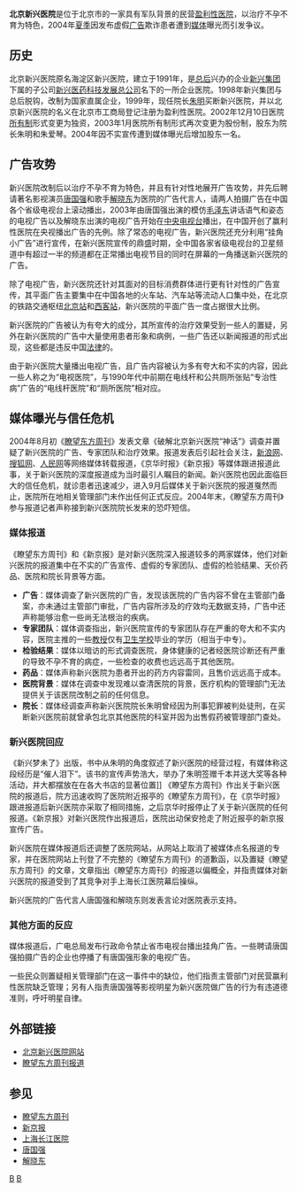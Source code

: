 {{Coord|39.898967|116.279119|type:landmark_region:CN-11_source:GoogleMaps|display=title}}
'''北京新兴医院'''是位于北京市的一家具有军队背景的民营[[盈利性医院|盈利性医院]]，以治疗不孕不育为特色，2004年[[夏季|夏季]]因发布虚假[[广告|广告]]欺诈患者遭到[[媒体|媒体]]曝光而引发争议。

==历史==
北京新兴医院原名海淀区新兴医院，建立于1991年，是[[中国人民解放军总后勤部|总后]]兴办的企业[[新兴集团|新兴集团]]下属的子公司[[新兴医药科技发展总公司|新兴医药科技发展总公司]]名下的一所企业医院。1998年新兴集团与总后脱钩，改制为国家直属企业，1999年，现任院长[[朱明|朱明]]买断新兴医院，并以北京新兴医院的名义在北京市工商局登记注册为盈利性医院。2002年12月10日医院[[所有制|所有制]]形式变更为独资，2003年1月医院所有制形式再次变更为股份制，股东为院长朱明和朱爱琴。2004年因不实宣传遭到媒体曝光后增加股东一名。

==广告攻势==
新兴医院改制后以治疗不孕不育为特色，并且有针对性地展开广告攻势，并先后聘请著名影视演员[[唐国强|唐国强]]和歌手[[解晓东|解晓东]]为医院的广告代言人，请两人拍摄广告在中国各个省级电视台上滚动播出，2003年由唐国强出演的模仿[[毛泽东|毛泽东]]讲话语气和姿态的电视广告以及解晓东出演的电视广告开始在[[中国中央电视台|中央电视台]]播出，在中国开创了赢利性医院在央视播出广告的先例。除了常态的电视广告，新兴医院还充分利用“挂角小广告”进行宣传，在新兴医院宣传的鼎盛时期，全中国各家省级电视台的卫星频道中有超过一半的频道都在正常播出电视节目的同时在屏幕的一角播送新兴医院的广告。

除了电视广告，新兴医院还针对其面对的目标消费群体进行更有针对性的广告宣传，其平面广告主要集中在中国各地的火车站、汽车站等流动人口集中处，在北京的铁路交通枢纽[[北京站|北京站]]和[[北京西站|西客站]]，新兴医院的平面广告一度占据很大比例。

新兴医院的广告被认为有夸大的成分，其所宣传的治疗效果受到一些人的置疑，另外在新兴医院的广告中大量使用患者形象和病例，一些广告还以新闻报道的形式出现，这些都是违反中国[[法律|法律]]的。

由于新兴医院大量播出电视广告，且广告内容被认为多有夸大和不实的内容，因此一些人称之为“电视医院”，与1990年代中前期在电线杆和公共厕所张贴“专治性病”广告的“电线杆医院”和“厕所医院”相对应。

==媒体曝光与信任危机==
2004年8月初《[[瞭望东方周刊|瞭望东方周刊]]》发表文章《破解北京新兴医院“神话”》调查并置疑了新兴医院的广告、专家团队和治疗效果。报道发表后引起社会关注，[[新浪网|新浪网]]、[[搜狐|搜狐网]]、[[人民网|人民网]]等网络媒体转载报道，《京华时报》《新京报》等媒体跟进报道此事，关于新兴医院的深度报道成为当时最引人瞩目的新闻。新兴医院也因此面临巨大的信任危机，就诊患者迅速减少，进入9月后媒体关于新兴医院的报道戛然而止，医院所在地相关管理部门未作出任何正式反应。2004年末，《瞭望东方周刊》参与报道记者声称接到新兴医院院长发来的恐吓短信。

===媒体报道===
《瞭望东方周刊》和《新京报》是对新兴医院深入报道较多的两家媒体，他们对新兴医院的报道集中在不实的广告宣传、虚假的专家团队、虚假的检验结果、天价药品、医院和院长背景等方面。
*'''广告'''：媒体调查了新兴医院的广告，发现该医院的广告内容不曾在主管部门备案，亦未通过主管部门审批，广告内容所涉及的疗效均无数据支持，广告中还声称能够治愈一些尚无法根治的疾病。
*'''专家团队'''：媒体调查指出，新兴医院宣传的专家团队存在严重的夸大和不实内容，医院主推的一些[[教授|教授]]仅有[[卫生学校|卫生学校]]毕业的学历（相当于中专）。
*'''检验结果'''：媒体以暗访的形式调查医院，身体健康的记者经医院诊断还有严重的导致不孕不育的病症，一些检查的收费也远远高于其他医院。
*'''药品'''：媒体声称新兴医院为患者开出的药方内容雷同，且售价远远高于成本。
*'''医院背景'''：媒体在调查中发现难以查清医院的背景，医疗机构的管理部门无法提供关于该医院改制之前的任何信息。
*'''院长'''：媒体经调查声称新兴医院院长朱明曾经因为刑事犯罪被判处徒刑，在买断新兴医院前就曾承包北京其他医院的科室并因为出售假药被管理部门查处。

===新兴医院回应===

《新兴梦未了》出版，书中从朱明的角度叙述了新兴医院的经营过程，有媒体称这段经历是“催人泪下”。该书的宣传声势浩大，举办了朱明签赠千本并送大奖等各种活动，并大都摆放在在各大书店的显著位置]]
《瞭望东方周刊》作出关于新兴医院的报道后，院方迅速收购了医院附近报亭的《瞭望东方周刊》，在《京华时报》跟进报道后新兴医院亦采取了相同措施，之后京华时报停止了关于新兴医院的任何报道。《新京报》对新兴医院作出报道后，医院出动保安抢走了附近报亭的新京报宣传广告。

新兴医院在媒体报道后还调整了医院网站，从网站上取消了被媒体点名报道的专家，并在医院网站上刊登了不完整的《瞭望东方周刊》的道歉函，以及置疑《瞭望东方周刊》的文章，文章指出《瞭望东方周刊》的报道以偏概全，并指责媒体对新兴医院的报道受到了其竞争对手上海长江医院幕后操纵。

新兴医院的广告代言人唐国强和解晓东则发表言论对医院表示支持。

===其他方面的反应===
媒体报道后，广电总局发布行政命令禁止省市电视台播出挂角广告。一些聘请唐国强拍摄广告的企业也停播了有唐国强形象的电视广告。

一些民众则置疑相关管理部门在这一事件中的缺位，他们指责主管部门对民营赢利性医院缺乏管理；另有人指责唐国强等影视明星为新兴医院做广告的行为有违道德准则，呼吁明星自律。

==外部链接==
*[https://web.archive.org/web/20111022021603/http://www.yunyuwang.org/ 北京新兴医院网站]
*[http://news.xinhuanet.com/newscenter/2004-08/09/content_1742364.htm 瞭望东方周刊报道]{{Wayback|url=http://news.xinhuanet.com/newscenter/2004-08/09/content_1742364.htm |date=20051201100418 }}

==参见==
*[[瞭望东方周刊|瞭望东方周刊]]
*[[新京报|新京报]]
*[[上海长江医院|上海长江医院]]
*[[唐国强|唐国强]]
*[[解晓东|解晓东]]

[[Category:中国大陆民营医院|B]]
[[Category:海淀区医院|B]]